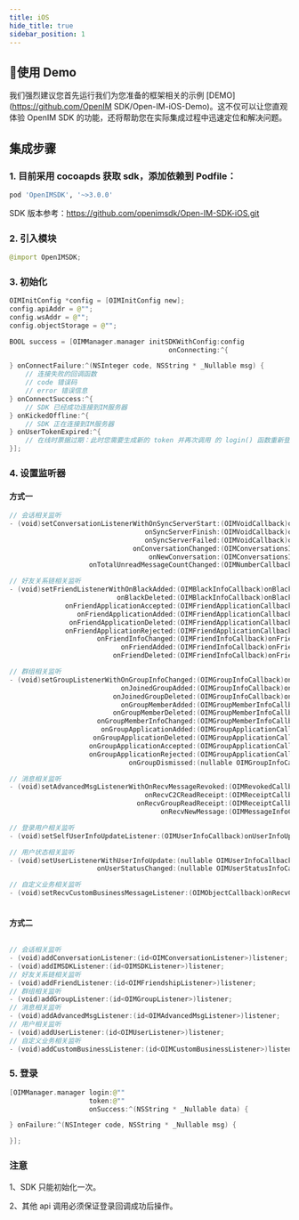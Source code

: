 ```yaml
---
title: iOS
hide_title: true
sidebar_position: 1
---
```


## 🚀使用 Demo
我们强烈建议您首先运行我们为您准备的框架相关的示例 [DEMO](https://github.com/OpenIM SDK/Open-IM-iOS-Demo)。这不仅可以让您直观体验 OpenIM SDK 的功能，还将帮助您在实际集成过程中迅速定位和解决问题。

## 集成步骤

### 1. 目前采用 cocoapds 获取 sdk，添加依赖到 Podfile：

```ruby
pod 'OpenIMSDK', '~>3.0.0'
```

SDK 版本参考：https://github.com/openimsdk/Open-IM-SDK-iOS.git

### 2. 引入模块

```swift
@import OpenIMSDK;
```

### 3. 初始化

```swift
OIMInitConfig *config = [OIMInitConfig new];
config.apiAddr = @"";
config.wsAddr = @"";
config.objectStorage = @"";

BOOL success = [OIMManager.manager initSDKWithConfig:config
                                        onConnecting:^{

} onConnectFailure:^(NSInteger code, NSString * _Nullable msg) {
    // 连接失败的回调函数
    // code 错误码
    // error 错误信息
} onConnectSuccess:^{
    // SDK 已经成功连接到IM服务器
} onKickedOffline:^{
    // SDK 正在连接到IM服务器
} onUserTokenExpired:^{
    // 在线时票据过期：此时您需要生成新的 token 并再次调用 的 login() 函数重新登录。
}];

```

### 4. 设置监听器

#### 方式一
```swift
// 会话相关监听
- (void)setConversationListenerWithOnSyncServerStart:(OIMVoidCallback)onSyncServerStart
                                  onSyncServerFinish:(OIMVoidCallback)onSyncServerFinish
                                  onSyncServerFailed:(OIMVoidCallback)onSyncServerFailed
                               onConversationChanged:(OIMConversationsInfoCallback)onConversationChanged
                                   onNewConversation:(OIMConversationsInfoCallback)onNewConversation
                    onTotalUnreadMessageCountChanged:(OIMNumberCallback)onTotalUnreadMessageCountChanged;

// 好友关系链相关监听
- (void)setFriendListenerWithOnBlackAdded:(OIMBlackInfoCallback)onBlackAdded
                           onBlackDeleted:(OIMBlackInfoCallback)onBlackDeleted
              onFriendApplicationAccepted:(OIMFriendApplicationCallback)onFriendApplicationAccepted
                 onFriendApplicationAdded:(OIMFriendApplicationCallback)onFriendApplicationAdded
               onFriendApplicationDeleted:(OIMFriendApplicationCallback)onFriendApplicationDeleted
              onFriendApplicationRejected:(OIMFriendApplicationCallback)onFriendApplicationRejected
                      onFriendInfoChanged:(OIMFriendInfoCallback)onFriendInfoChanged
                            onFriendAdded:(OIMFriendInfoCallback)onFriendAdded
                          onFriendDeleted:(OIMFriendInfoCallback)onFriendDeleted;

// 群组相关监听
- (void)setGroupListenerWithOnGroupInfoChanged:(OIMGroupInfoCallback)onGroupInfoChanged
                            onJoinedGroupAdded:(OIMGroupInfoCallback)onJoinedGroupAdded
                          onJoinedGroupDeleted:(OIMGroupInfoCallback)onJoinedGroupDeleted
                            onGroupMemberAdded:(OIMGroupMemberInfoCallback)onGroupMemberAdded
                          onGroupMemberDeleted:(OIMGroupMemberInfoCallback)onGroupMemberDeleted
                      onGroupMemberInfoChanged:(OIMGroupMemberInfoCallback)onGroupMemberInfoChanged
                       onGroupApplicationAdded:(OIMGroupApplicationCallback)onGroupApplicationAdded
                     onGroupApplicationDeleted:(OIMGroupApplicationCallback)onGroupApplicationDeleted
                    onGroupApplicationAccepted:(OIMGroupApplicationCallback)onGroupApplicationAccepted
                    onGroupApplicationRejected:(OIMGroupApplicationCallback)onGroupApplicationRejected
                              onGroupDismissed:(nullable OIMGroupInfoCallback)onGroupDismissed;

// 消息相关监听
- (void)setAdvancedMsgListenerWithOnRecvMessageRevoked:(OIMRevokedCallback)onRecvMessageRevoked
                                  onRecvC2CReadReceipt:(OIMReceiptCallback)onRecvC2CReadReceipt
                                onRecvGroupReadReceipt:(OIMReceiptCallback)onRecvGroupReadReceipt
                                      onRecvNewMessage:(OIMMessageInfoCallback)onRecvNewMessage;

// 登录用户相关监听
- (void)setSelfUserInfoUpdateListener:(OIMUserInfoCallback)onUserInfoUpdate;

// 用户状态相关监听
- (void)setUserListenerWithUserInfoUpdate:(nullable OIMUserInfoCallback)onUserInfoUpdate
                      onUserStatusChanged:(nullable OIMUserStatusInfoCallback)onUserStatusChanged;

// 自定义业务相关监听
- (void)setRecvCustomBusinessMessageListener:(OIMObjectCallback)onRecvCustomBusinessMessage;
    
```

#### 方式二

```swift

// 会话相关监听
- (void)addConversationListener:(id<OIMConversationListener>)listener;
- (void)addIMSDKListener:(id<OIMSDKListener>)listener;
// 好友关系链相关监听
- (void)addFriendListener:(id<OIMFriendshipListener>)listener;
// 群组相关监听
- (void)addGroupListener:(id<OIMGroupListener>)listener;
// 消息相关监听
- (void)addAdvancedMsgListener:(id<OIMAdvancedMsgListener>)listener;
// 用户相关监听
- (void)addUserListener:(id<OIMUserListener>)listener;
// 自定义业务相关监听
- (void)addCustomBusinessListener:(id<OIMCustomBusinessListener>)listener;

```

### 5. 登录

```swift
[OIMManager.manager login:@""
                    token:@""
                    onSuccess:^(NSString * _Nullable data) {

} onFailure:^(NSInteger code, NSString * _Nullable msg) {

}];
```

### 注意

1、SDK 只能初始化一次。

2、其他 api 调用必须保证登录回调成功后操作。
